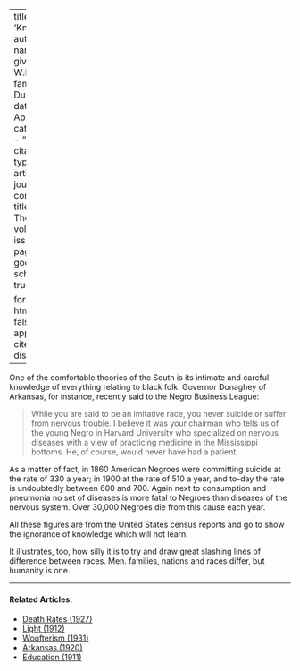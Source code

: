 
---
title: 'Knowledge'
author:
  - name:
      given: W.E.B.
      family: Du Bois
date: Apr. 1911
categories: 
  - ""
citation: 
  type: article-journal
  container-title: The Crisis
  volume: 2
  issue: 6
  page: 245
google-scholar: true

format:
  html:
    toc: false
    appendix-cite-as: display
---



One of the comfortable theories of the South is its intimate and careful knowledge of everything relating to black folk. Governor Donaghey of Arkansas, for instance, recently said to the Negro Business League:

> While you are said to be an imitative race, you never suicide or suffer from nervous trouble. I believe it was your chairman who tells us of the young Negro in Harvard University who specialized on nervous diseases with a view of practicing medicine in the Mississippi bottoms. He, of course, would never have had a patient.

As a matter of fact, in 1860 American Negroes were committing suicide at the rate of 330 a year; in 1900 at the rate of 510 a year, and to-day the rate is undoubtedly between 600 and 700. Again next to consumption and pneumonia no set of diseases is more fatal to Negroes than diseases of the nervous system. Over 30,000 Negroes die from this cause each year.

All these figures are from the United States census reports and go to show the ignorance of knowledge which will not learn.

It illustrates, too, how silly it is to try and draw great slashing lines of difference between races. Men. families, nations and races differ, but humanity is one.

<!-- Similar articles start here -->
<div  class="clear-wrap"></div>
<hr>
#### Related Articles:

* [Death Rates (1927)](/Volumes/34/08/death_rates.html)
* [Light (1912)](/Volumes/03/04/light.html)
* [Woofterism (1931)](/Volumes/38/03/woofterism.html)
* [Arkansas (1920)](/Volumes/19/04/arkansas.html)
* [Education (1911)](/Volumes/01/04/education.html)

<!-- Similar articles end here -->